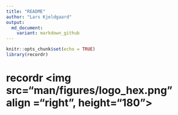 ```yaml
---
title: "README"
author: "Lars Kjeldgaard"
output:
  md_document:
    variant: markdown_github
---
```


```r
knitr::opts_chunk$set(echo = TRUE)
library(recordr)
```

# recordr <img src="man/figures/logo_hex.png" align ="right", height="180">

